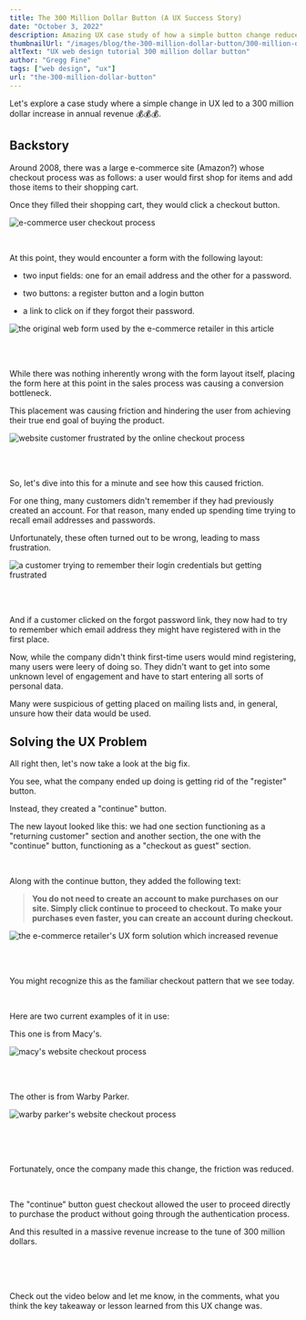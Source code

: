 ```yaml
---
title: The 300 Million Dollar Button (A UX Success Story)
date: "October 3, 2022"
description: Amazing UX case study of how a simple button change reduced customer friction and brought in an additional 300 million dollars in annual revenue for a major online retailer.
thumbnailUrl: "/images/blog/the-300-million-dollar-button/300-million-dollar-button-tutorial.jpg"
altText: "UX web design tutorial 300 million dollar button"
author: "Gregg Fine"
tags: ["web design", "ux"]
url: "the-300-million-dollar-button"
---
```


Let's explore a case study where a simple change in UX led to a 300 million dollar increase in annual revenue 💰💰💰.

## Backstory

Around 2008, there was a large e-commerce site (Amazon?) whose checkout process
was as follows: a user would first shop for items and add those items to their
shopping cart.

Once they filled their shopping cart, they would click a checkout button.

<Image
  src="/images/blog/the-300-million-dollar-button/checkout.png"
  width={1089}
  height={414}
  layout="responsive"
  alt="e-commerce user checkout process"
/>

<br />

At this point, they would encounter a form with the following layout:

- two input fields: one for an email address and the other for a password.

- two buttons: a register button and a login button

- a link to click on if they forgot their password.

<Image
  src="/images/blog/the-300-million-dollar-button/form.jpg"
  width={802}
  height={472}
  layout="responsive"
  alt="the original web form used by the e-commerce retailer in this article"
/>

<br />
<br />

While there was nothing inherently wrong with the form layout itself,
placing the form here at this point in the sales process was causing a
conversion bottleneck.

This placement was causing friction and hindering the user from achieving their true end goal of buying the product.

<Image
  src="/images/blog/the-300-million-dollar-button/sad-woman.jpg"
  width={274}
  height={409}
  layout="intrinsic"
  alt="website customer frustrated by the online checkout process"
/>

<br />
<br />

So, let's dive into this for a minute and see how this caused friction.

For one thing, many customers didn't remember if they had previously created an account. For that reason, many ended up spending time trying to recall email addresses and passwords.

Unfortunately, these often turned out to be wrong, leading to mass frustration.

<Image
  src="/images/blog/the-300-million-dollar-button/frustration.jpg"
  width={1587}
  height={1074}
  layout="responsive"
  alt="a customer trying to remember their login credentials but getting frustrated"
/>

<br />
<br />

And if a customer clicked on the forgot password link, they now had to try to remember which email address they might have registered with in the first place.

Now, while the company didn't think first-time users would mind registering, many users were leery of doing so.
They didn't want to get into some unknown level of engagement and have to start entering all sorts of personal data.

Many were suspicious of getting placed on mailing lists and, in general, unsure how their data would be used.

## Solving the UX Problem

All right then, let's now take a look at the big fix.

You see, what the company ended up doing is getting rid of the "register" button.

Instead, they created a "continue" button.

The new layout looked like this: we had one section functioning as a "returning customer" section and another section, the one with the "continue" button, functioning as a "checkout as guest" section.

<br />

Along with the continue button, they added the following text:

> **You do not need to create an account to make purchases on our site. Simply click continue to proceed to checkout. To make your purchases even faster, you can create an account during checkout.**

<Image
  src="/images/blog/the-300-million-dollar-button/the-fix.jpg"
  width={1467}
  height={325}
  layout="responsive"
  alt="the e-commerce retailer's UX form solution which increased revenue"
/>

<br />
<br />

You might recognize this as the familiar checkout pattern that we see today.

<br />

Here are two current examples of it in use:

This one is from Macy's.

<Image
  src="/images/blog/the-300-million-dollar-button/macys.jpg"
  width={1178}
  height={500}
  layout="responsive"
  alt="macy's website checkout process"
/>

<br />
<br />

The other is from Warby Parker.

<Image
  src="/images/blog/the-300-million-dollar-button/warby.jpg"
  width={1081}
  height={466}
  layout="responsive"
  alt="warby parker's website checkout process"
/>

<br />
<br />
<br />

Fortunately, once the company made this change, the friction was reduced.

<br />

The "continue" button guest checkout allowed the user to proceed directly to purchase the product without going through the authentication process.

And this resulted in a massive revenue increase to the tune of 300 million dollars.

<br />
<br />
<br />

Check out the video below and let me know, in the comments, what you think the key takeaway or lesson learned from this UX change was.

<YouTube id="OmJplPkzRCU" alt="300 million dollar button video" imgSrc="/images/blog/the-300-million-dollar-button/300-million-dollar-button-video.jpg" />
